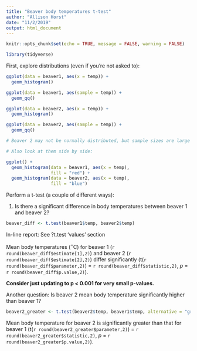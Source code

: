 ```yaml
---
title: "Beaver body temperatures t-test"
author: "Allison Horst"
date: "11/2/2019"
output: html_document
---
```


```r
knitr::opts_chunk$set(echo = TRUE, message = FALSE, warning = FALSE)
```

```r
library(tidyverse)
```

First, explore distributions (even if you're not asked to):
```r
ggplot(data = beaver1, aes(x = temp)) +
  geom_histogram()

ggplot(data = beaver1, aes(sample = temp)) +
  geom_qq()

ggplot(data = beaver2, aes(x = temp)) +
  geom_histogram()

ggplot(data = beaver2, aes(sample = temp)) +
  geom_qq()

# Beaver 2 may not be normally distributed, but sample sizes are large (both > 100), so Central Limit Theorem: means will be normally distributed, & we can proceed with a parametric test.

# Also look at them side by side: 

ggplot() +
  geom_histogram(data = beaver1, aes(x = temp),
                 fill = "red") +
  geom_histogram(data = beaver2, aes(x = temp),
                 fill = "blue")
```

Perform a t-test (a couple of different ways):

1. Is there a significant difference in body temperatures between beaver 1 and beaver 2?
```r

beaver_diff <- t.test(beaver1$temp, beaver2$temp)

```

In-line report: See ?t.test 'values' section

Mean body temperatures (^$\circ$^C) for beaver 1 (`r round(beaver_diff$estimate[1],2)`) and beaver 2 (`r round(beaver_diff$estimate[2],2)`) differ significantly (t(`r round(beaver_diff$parameter,2)`) = `r round(beaver_diff$statistic,2)`, *p* = `r round(beaver_diff$p.value,2)`). 

**Consider just updating to p < 0.001 for very small p-values.**

Another question: Is beaver 2 mean body temperature significantly higher than beaver 1? 

```r
beaver2_greater <- t.test(beaver2$temp, beaver1$temp, alternative = "greater")
```

Mean body temperature for beaver 2 is significantly greater than that for beaver 1 (t(`r round(beaver2_greater$parameter,2)`) = `r round(beaver2_greater$statistic,2)`, *p* = `r round(beaver2_greater$p.value,2)`). 
